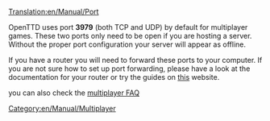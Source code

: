 [[Translation:en/Manual/Port]]

OpenTTD uses port '''3979''' (both TCP and UDP) by default for multiplayer games. These two ports only need to be open if you are hosting a server. Without the proper port configuration your server will appear as offline.

If you have a router you will need to forward these ports to your computer. If you are not sure how to set up port forwarding, please have a look at the documentation for your router or try the guides on [http://www.portforward.com/ this] website.


you can also check the [[en/Manual/FAQ multiplayer#what-port-does-openttd-use|multiplayer FAQ]]

[[Category:en/Manual/Multiplayer]]